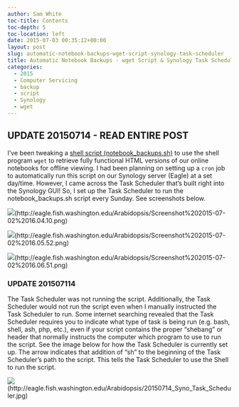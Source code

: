 ```yaml
---
author: Sam White
toc-title: Contents
toc-depth: 5
toc-location: left
date: 2015-07-03 00:35:12+00:00
layout: post
slug: automatic-notebook-backups-wget-script-synology-task-scheduler
title: Automatic Notebook Backups - wget Script & Synology Task Scheduler
categories:
  - 2015
  - Computer Servicing
  - backup
  - script
  - Synology
  - wget
---
```


## UPDATE 20150714 - READ ENTIRE POST



I've been tweaking a [shell script (notebook_backups.sh)](https://github.com/sr320/LabDocs/blob/master/code/script-box/notebook_backups.sh) to use the shell program `wget` to retrieve fully functional HTML versions of our online notebooks for offline viewing. I had been planning on setting up a `cron` job to automatically run this script on our Synology server (Eagle) at a set day/time. However, I came across the Task Scheduler that's built right into the Synology GUI! So, I set up the Task Scheduler to run the notebook_backups.sh script every Sunday. See screenshots below.

![](https://eagle.fish.washington.edu/Arabidopsis/Screenshot%202015-07-02%2016.04.10.png)(http://eagle.fish.washington.edu/Arabidopsis/Screenshot%202015-07-02%2016.04.10.png)



![](https://eagle.fish.washington.edu/Arabidopsis/Screenshot%202015-07-02%2016.05.52.png)(http://eagle.fish.washington.edu/Arabidopsis/Screenshot%202015-07-02%2016.05.52.png)



![](https://eagle.fish.washington.edu/Arabidopsis/Screenshot%202015-07-02%2016.06.51.png)(http://eagle.fish.washington.edu/Arabidopsis/Screenshot%202015-07-02%2016.06.51.png)





### UPDATE 201507114



The Task Scheduler was not running the script. Additionally, the Task Scheduler would not run the script even when I manually instructed the Task Scheduler to run. Some internet searching revealed that the Task Scheduler requires you to indicate what type of task is being run (e.g. bash, shell, ash, php, etc.), even if your script contains the proper "shebang" or header that normally instructs the computer which program to use to run the script. See the image below for how the Task Scheduler is currently set up. The arrow indicates that addition of "sh" to the beginning of the Task Scheduler's path to the script. This tells the Task Scheduler to use the Shell to run the script.



![](https://eagle.fish.washington.edu/Arabidopsis/20150714_Syno_Task_Scheduler.jpg)(http://eagle.fish.washington.edu/Arabidopsis/20150714_Syno_Task_Scheduler.jpg)
